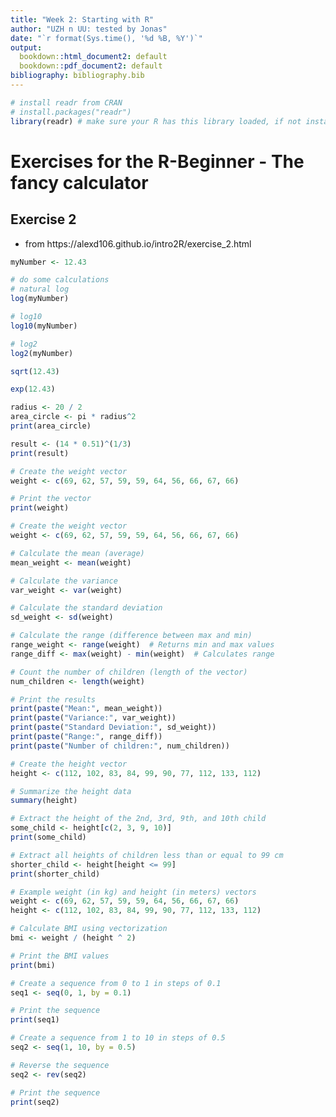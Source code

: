```yaml
---
title: "Week 2: Starting with R"
author: "UZH n UU: tested by Jonas"
date: "`r format(Sys.time(), '%d %B, %Y')`"
output:
  bookdown::html_document2: default
  bookdown::pdf_document2: default
bibliography: bibliography.bib
---
```


```r
# install readr from CRAN
# install.packages("readr")
library(readr) # make sure your R has this library loaded, if not install it (see line above)
```

# Exercises for the R-Beginner - The fancy calculator

## Exercise 2
* from https://alexd106.github.io/intro2R/exercise_2.html
```r
myNumber <- 12.43

# do some calculations
# natural log
log(myNumber)
```

```r
# log10
log10(myNumber)
```

```r
# log2
log2(myNumber)
```


```r
sqrt(12.43)
```
```r
exp(12.43)
```



```r
radius <- 20 / 2
area_circle <- pi * radius^2
print(area_circle)
```
```r
result <- (14 * 0.51)^(1/3)
print(result)
```



```r
# Create the weight vector
weight <- c(69, 62, 57, 59, 59, 64, 56, 66, 67, 66)

# Print the vector
print(weight)
```
```r
# Create the weight vector
weight <- c(69, 62, 57, 59, 59, 64, 56, 66, 67, 66)

# Calculate the mean (average)
mean_weight <- mean(weight)

# Calculate the variance
var_weight <- var(weight)

# Calculate the standard deviation
sd_weight <- sd(weight)

# Calculate the range (difference between max and min)
range_weight <- range(weight)  # Returns min and max values
range_diff <- max(weight) - min(weight)  # Calculates range

# Count the number of children (length of the vector)
num_children <- length(weight)

# Print the results
print(paste("Mean:", mean_weight))
print(paste("Variance:", var_weight))
print(paste("Standard Deviation:", sd_weight))
print(paste("Range:", range_diff))
print(paste("Number of children:", num_children))
```

```r
# Create the height vector
height <- c(112, 102, 83, 84, 99, 90, 77, 112, 133, 112)

# Summarize the height data
summary(height)

# Extract the height of the 2nd, 3rd, 9th, and 10th child
some_child <- height[c(2, 3, 9, 10)]
print(some_child)

# Extract all heights of children less than or equal to 99 cm
shorter_child <- height[height <= 99]
print(shorter_child)
```
```r
# Example weight (in kg) and height (in meters) vectors
weight <- c(69, 62, 57, 59, 59, 64, 56, 66, 67, 66)
height <- c(112, 102, 83, 84, 99, 90, 77, 112, 133, 112)

# Calculate BMI using vectorization
bmi <- weight / (height ^ 2)

# Print the BMI values
print(bmi)
```
```r
# Create a sequence from 0 to 1 in steps of 0.1
seq1 <- seq(0, 1, by = 0.1)

# Print the sequence
print(seq1)
```


```r
# Create a sequence from 1 to 10 in steps of 0.5
seq2 <- seq(1, 10, by = 0.5)

# Reverse the sequence
seq2 <- rev(seq2)

# Print the sequence
print(seq2)
```
